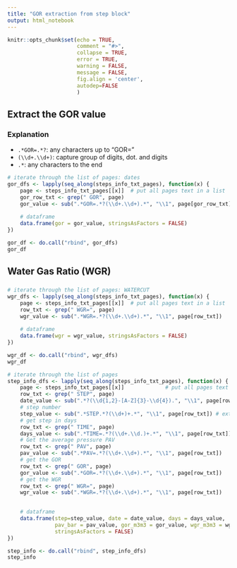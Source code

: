 ---
title: "GOR extraction from step block"
output: html_notebook
---


```{r setup, include = FALSE, error=TRUE, message=FALSE, warning=FALSE}
knitr::opts_chunk$set(echo = TRUE, 
                      comment = "#>",
                      collapse = TRUE,
                      error = TRUE,
                      warning = FALSE,
                      message = FALSE,
                      fig.align = 'center',
                      autodep=FALSE
                      )


```

## Extract the GOR value
### Explanation

* `.*GOR=.*?`: any characters up to "GOR="
* `(\\d+.\\d+)`: capture group of digits, dot. and digits
* `.*`: any characters to the end

```{r}
# iterate through the list of pages: dates
gor_dfs <- lapply(seq_along(steps_info_txt_pages), function(x) {
    page <- steps_info_txt_pages[[x]]  # put all pages text in a list
    gor_row_txt <- grep(" GOR", page)
    gor_value <- sub(".*GOR=.*?(\\d+.\\d+).*", "\\1", page[gor_row_txt])
    
    # dataframe
    data.frame(gor = gor_value, stringsAsFactors = FALSE) 
})

gor_df <- do.call("rbind", gor_dfs)
gor_df
```  

## Water Gas Ratio (WGR)
###

```{r}
# iterate through the list of pages: WATERCUT
wgr_dfs <- lapply(seq_along(steps_info_txt_pages), function(x) {
    page <- steps_info_txt_pages[[x]]  # put all pages text in a list
    row_txt <- grep(" WGR=", page)
    wgr_value <- sub(".*WGR=.*?(\\d+.\\d+).*", "\\1", page[row_txt])
    
    # dataframe
    data.frame(wgr = wgr_value, stringsAsFactors = FALSE) 
})

wgr_df <- do.call("rbind", wgr_dfs)
wgr_df
```  


```{r rows.print=50}
# iterate through the list of pages
step_info_dfs <- lapply(seq_along(steps_info_txt_pages), function(x) {
    page <- steps_info_txt_pages[[x]]             # put all pages text in a list
    row_txt <- grep(" STEP", page)
    date_value <- sub(".*?(\\d{1,2}-[A-Z]{3}-\\d{4}).", "\\1", page[row_txt])
    # step number
    step_value <- sub(".*STEP.*?(\\d+)+.*", "\\1", page[row_txt]) # extract the days
    # get step in days
    row_txt <- grep(" TIME", page)
    days_value <- sub(".*TIME=.*?(\\d+.\\d.)+.*", "\\1", page[row_txt]) # extract the days
    # Get the average pressure PAV
    row_txt <- grep(" PAV", page)
    pav_value <- sub(".*PAV=.*?(\\d+.\\d+).*", "\\1", page[row_txt])
    # get the GOR
    row_txt <- grep(" GOR", page)
    gor_value <- sub(".*GOR=.*?(\\d+.\\d+).*", "\\1", page[row_txt])
    # get the WGR
    row_txt <- grep(" WGR=", page)
    wgr_value <- sub(".*WGR=.*?(\\d+.\\d+).*", "\\1", page[row_txt])

    
    # dataframe
    data.frame(step=step_value, date = date_value, days = days_value, 
               pav_bar = pav_value, gor_m3m3 = gor_value, wgr_m3m3 = wgr_value,
               stringsAsFactors = FALSE) 
})

step_info <- do.call("rbind", step_info_dfs)
step_info
```
